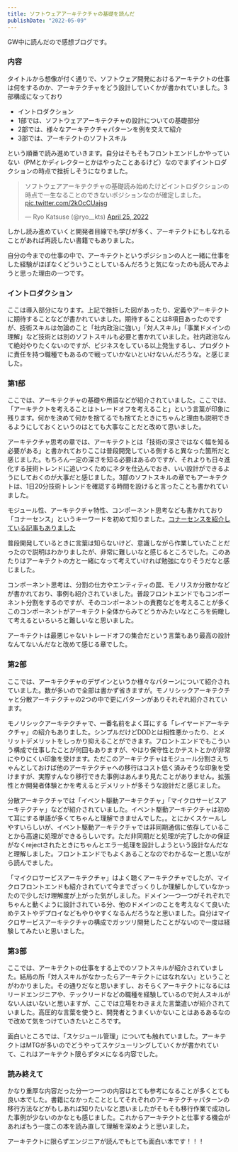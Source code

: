 ```yaml
---
title: ソフトウェアアーキテクチャの基礎を読んだ
publishDate: "2022-05-09"
---
```




GW中に読んだので感想ブログです。

<LinkCard url="https://www.oreilly.co.jp//books/9784873119823/" />

### 内容

タイトルから想像が付く通りで、ソフトウェア開発におけるアーキテクトの仕事は何をするのか、アーキテクチャをどう設計していくかが書かれていました。3部構成になっており

- イントロダクション
- 1部では、ソフトウェアアーキテクチャの設計についての基礎部分
- 2部では、様々なアーキテクチャパターンを例を交えて紹介
- 3部では、アーキテクトのソフトスキル

という順番で読み進めていきます。自分はそもそもフロントエンドしかやっていない（PMとかディレクターとかはやったことあるけど）なのでまずイントロダクションの時点で挫折しそうになりました。

<blockquote class="twitter-tweet"><p lang="ja" dir="ltr">ソフトウェアアーキテクチャの基礎読み始めたけどイントロダクションの時点で一生なることのできないポジションなのが確定しました。 <a href="https://t.co/2kOcCUajsg">pic.twitter.com/2kOcCUajsg</a></p>&mdash; Ryo Katsuse (@ryo__kts) <a href="https://twitter.com/ryo__kts/status/1518578631194275840?ref_src=twsrc%5Etfw">April 25, 2022</a></blockquote>
<script async src="https://platform.twitter.com/widgets.js" charset="utf-8"></script>

しかし読み進めていくと開発者目線でも学びが多く、アーキテクトにもしなれることがあれば再読したい書籍でもありました。

自分の今までの仕事の中で、アーキテクトというポジションの人と一緒に仕事をした経験がほぼなくどういうことしているんだろうと気になったのも読んでみようと思った理由の一つです。


### イントロダクション

ここは導入部分になります。上記で挫折した図があったり、定義やアーキテクトに期待することなどが書かれていました。期待することは8項目あったのですが、技術スキルは勿論のこと「社内政治に強い」「対人スキル」「事業ドメインの理解」など技術とは別のソフトスキルも必要と書かれていました。社内政治なんて絶対やりたくないのですが、ビジネスをしている以上発生するし、プロダクトに責任を持つ職種でもあるので戦っていかないといけないんだろうな。と感じました。

### 第1部

ここでは、アーキテクチャの基礎や用語などが紹介されていました。ここでは、「アーキテクトを考えることはトレードオフを考えること」という言葉が印象に残ります。何かを決めて何かを捨てるでも捨てたときにちゃんと理由も説明できるようにしておくというのはとても大事なことだと改めて思いました。

アーキテクチャ思考の章では、アーキテクトとは「技術の深さではなく幅を知る必要がある」と書かれておりここは普段開発している側すると異なった箇所だと感じました。もちろん一定の深さを知る必要はあるのですが、それよりも日々進化する技術トレンドに追いつくためにネタを仕込んでおき、いい設計ができるようにしておくのが大事だと感じました。3部のソフトスキルの章でもアーキテクトは、1日20分技術トレンドを確認する時間を設けると言ったことも書かれていました。

モジュール性、アーキテクチャ特性、コンポーネント思考なども書かれており「コナーセンス」というキーワードを初めて知りました。[コナーセンスを紹介している記事もありました](https://qiita.com/fujiharuka/items/68fadefa6dad4cf33b4d)

普段開発しているときに言葉は知らないけど、意識しながら作業していたことだったので説明はわかりましたが、非常に難しいなと感じるところでした。このあたりはアーキテクトの方と一緒になって考えていければ勉強になりそうだなと感じました。

コンポーネント思考は、分割の仕方やエンティティの罠、モノリスか分散かなどが書かれており、事例も紹介されていました。普段フロントエンドでもコンポーネント分割をするのですが、そのコンポーネントの責務などを考えることが多くこのコンポーネントがアーキテクト全体からみてどうかみたいなところを俯瞰して考えるといろいろと難しいなと思いました。

アーキテクトは最悪じゃないトレードオフの集合だという言葉もあり最高の設計なんてないんだなと改めて感じる章でした。

### 第2部

ここでは、アーキテクチャのデザインというか様々なパターンについて紹介されていました。数が多いので全部は書かず省きますが。モノリシックアーキテクチャと分散アーキテクチャの2つの中で更にパターンがありそれぞれ紹介されています。

モノリシックアーキテクチャで、一番名前をよく耳にする「レイヤードアーキテクチャ」の紹介もありました。シンプルだけどDDDとは相性悪かったり、とメリットデメリットをしっかり抑えることができます。フロントエンドでもこういう構成で仕事したことが何回もありますが、やはり保守性とかテストとかが非常にやりにくい印象を受けます。ただこのアーキテクチャはモジュール分割さえちゃんとしておけば他のアーキテクチャへの移行はコスト低く済みそうな印象を受けますが、実際すんなり移行できた事例はあんまり見たことがありません。拡張性とか開発者体験とかを考えるとデメリットが多そうな設計だと感じました。

分散アーキテクチャでは「イベント駆動アーキテクチャ」「マイクロサービスアーキテクチャ」などが紹介されていました。イベント駆動アーキテクチャは初めて耳にする単語が多くてちゃんと理解できませんでした。。とにかくスケールしやすいらしいが、イベント駆動アーキテクチャでは非同期通信に依存していることから高速に処理ができるらしいです。ただ非同期だと処理が完了したかの保証がなくrejectされたときにちゃんとエラー処理を設計しようという設計なんだなと理解しました。フロントエンドでもよくあることなのでわかるなーと思いながら読んでました。

「マイクロサービスアーキテクチャ」はよく聴くアーキテクチャでしたが、マイクロフロントエンドも紹介されていて今までざっくりしか理解しかしていなかったので少しだけ理解度が上がった気がしました。ドメイン一つ一つがそれぞれでちゃんと動くように設計されている分、他のドメインのことを考えなくて良いためテストやデプロイなどもやりやすくなるんだろうなと思いました。自分はマイクロサービスアーキテクチャの構成でガッツリ開発したことがないので一度は経験してみたいと思いました。

### 第3部

ここでは、アーキテクトの仕事をする上でのソフトスキルが紹介されていました。結局の所「対人スキルがなかったらアーキテクトにはなれない」ということがわかりました。その通りだなと思いますし、おそらくアーキテクトになるにはリードエンジニアや、テックリードなどの職種を経験しているので対人スキルがない人はいないと思いますが、ここでは立場をわきまえた言葉遣いが紹介されていました。高圧的な言葉を使うと、開発者とうまくいかないことはあるあるなので改めて気をつけていきたいところです。

面白いところでは、「スケジュール管理」についても触れていました。アーキテクトはMTGが多いのでどうやってスケジューリングしていくかが書かれていて、これはアーキテクト限らずタメになる内容でした。

### 読み終えて

かなり重厚な内容だった分一つ一つの内容はとても参考になることが多くとても良い本でした。書籍になかったこととしてそれぞれのアーキテクチャパターンの移行方法などがもしあれば知りたいなと思いましたがそもそも移行作業で成功した事例が少ないのかなとも感じました。これからアーキテクトと仕事する機会があればもう一度この本を読み直して理解を深めようと思いました。

アーキテクトに限らずエンジニアが読んでもとても面白い本です！！！